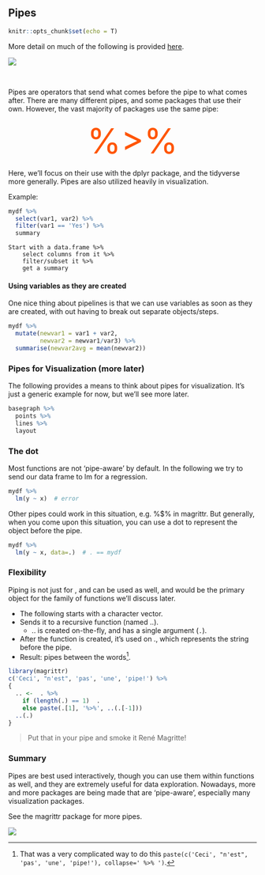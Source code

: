 ## **Pipes**

```r
knitr::opts_chunk$set(echo = T)
```


<div class='note'>
More detail on much of the following is provided [here](https://m-clark.github.io/workshops/dplyr/mainSlides.html).

<img class='img-note' src="img/R.ico" style="display:block; margin: 0 auto;"> 
</div>

<br>

Pipes are operators that send what comes before the pipe to what comes after. There are many different pipes, and some packages that use their own. However, the vast majority of packages use the same pipe:


<div style="text-align:center;font-variant:small-caps; font-size:500%; color:#ff5500">%>%</div>


Here, we'll focus on their use with the <span class="pack">dplyr</span> package, and the tidyverse more generally. Pipes are also utilized heavily in visualization.

Example:

```r
mydf %>% 
  select(var1, var2) %>% 
  filter(var1 == 'Yes') %>% 
  summary
```

```
Start with a data.frame %>% 
    select columns from it %>% 
    filter/subset it %>% 
    get a summary
```


#### Using variables as they are created

One nice thing about pipelines is that we can use variables as soon as they are created, with out having to break out separate objects/steps.

```r
mydf %>% 
  mutate(newvar1 = var1 + var2,
         newvar2 = newvar1/var3) %>% 
  summarise(newvar2avg = mean(newvar2))
```


### Pipes for Visualization (more later)

The following provides a means to think about pipes for visualization. It's just a generic example for now, but we'll see more later.

```r
basegraph %>% 
  points %>%
  lines %>%
  layout
```


### The dot

Most functions are not 'pipe-aware' by default. In the following we try to send our data frame to <span class="func">lm</span> for a regression.

```r
mydf %>% 
  lm(y ~ x)  # error
```

Other pipes could work in this situation, e.g. <span class="func">%$%</span> in <span class="pack">magrittr</span>. But generally, when you come upon this situation, you can use a dot to represent the object before the pipe.

```r
mydf %>% 
  lm(y ~ x, data=.)  # . == mydf
```


### Flexibility

Piping is not just for <span class="objclass"></span>, <span class="objclass"></span> and <span class="objclass"></span> can be used as well, and would be the primary object for the <span class="pack"></span> family of functions we'll discuss later.

- The following starts with a character vector.
- Sends it to a recursive function (named <span class="func">..</span>).
    - <span class="func">..</span> is created on-the-fly, and has a single argument (`.`).
- After the function is created, it's used on ., which represents the string before the pipe.
- Result: pipes between the words[^collapse].

```r
library(magrittr)
c('Ceci', "n'est", 'pas', 'une', 'pipe!') %>%
{
  .. <-  . %>%
    if (length(.) == 1)  .
    else paste(.[1], '%>%', ..(.[-1]))
  ..(.)
} 
```

> Put that in your pipe and smoke it René Magritte!




### Summary

Pipes are best used interactively, though you can use them within functions as well, and they are extremely useful for data exploration.  Nowadays, more and more packages are being made that are 'pipe-aware', especially many visualization packages.



<div class='note'>
See the <span class="pack">magrittr</span> package for more pipes.

<img class='img-note' src="img/R.ico" style="display:block; margin: 0 auto;"> 
</div>



[^collapse]: That was a very complicated way to do this `paste(c('Ceci', "n'est", 'pas', 'une', 'pipe!'), collapse=' %>% ')`.